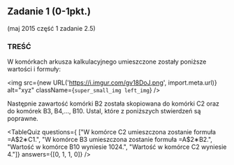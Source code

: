 
## Zadanie 1 (0-1pkt.)
(maj 2015 część 1 zadanie 2.5)

### TREŚĆ
W komórkach arkusza kalkulacyjnego umieszczone zostały poniższe wartości i formuły:

<img src={new URL('https://i.imgur.com/gv18DoJ.png', import.meta.url)} alt="xyz" className={`super_small_img left_img`} />

Następnie zawartość komórki B2 została skopiowana do komórki C2 oraz do komórek B3,
B4,…, B10. Ustal, które z poniższych stwierdzeń są poprawne. 

<TableQuiz 
    questions={
      ["W komórce C2 umieszczona zostanie formuła =A$2∗C1.", 
      "W komórce B3 umieszczona zostanie formuła =A$2∗B2.", 
      "Wartość w komórce B10 wyniesie 1024.", 
      "Wartość w komórce C2 wyniesie 4."]} 
    answers={[0, 1, 1, 0]}
/>

